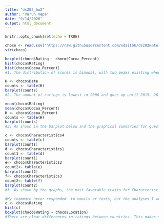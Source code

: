 ```yaml
---
title: "ds202_hw2"
author: "Varun Vepa"
date: "9/14/2020"
output: html_document
---
```


```r
knitr::opts_chunk$set(echo = TRUE)
```

```r
choco <- read.csv("https://raw.githubusercontent.com/xdaiISU/ds202materials/master/hwlabs/data/choco.csv") 
str(choco) 
```
```r
boxplot(choco$Rating ~ choco$Cocoa_Percent)
hist(choco$Rating)
hist(choco$Cocoa_Percent)
#1. The distribution of scores is bimodal, with two peaks existing when looking at ratings. The amount of ratings only begins to go up near 2.5 on a 4 point scale, meaning most scores are relatively high.It is important to mention, however, when looking at the boxplot comparing Rating and Cocoa Percent, that there are a fair amount of outliers, especially in the 64-74% area. This shows that some people don't like chocolate with a lower cocoa content, but people tend to like a chocolate less once its cocoa percentage starts getting into the upper 80's.

```
```r
H <- choco$Date
counts <- table(H)
barplot(counts)
#2. The amount of ratings is lowest in 2006 and goes up until 2015. 2017 has a low amount of ratings, and 2020 has the least amount of ratings. 2015 has the most amount of ratings.
```
```r
mean(choco$Rating)
mean(choco$Cocoa_Percent)
H <- choco$Cocoa_Percent
counts <- table(H)
barplot(counts)
#3. As shown in the barplot below and the graphical summaries for question 1, the data shows that the sweet spot for chocolate is between 70 and 80% cocoa. The mean for cocoa percent eaten is also 71.6%.
```
```r
c <- choco$Characteristics4
counts <- table(c)
barplot(counts)
d <- choco$Characteristics1
count1 <- table(d)
barplot(count1)
e<- choco$Characteristics2
count2<- table(e)
barplot(count2)
f<- choco$Characteristics3
count2<- table(f)
barplot(count2)
#3. As shown by the graphs, the most favorable traits for Characteristics1 are carrots, klingy, plums, short, and tart. There were a fair amount of chocolates being said to have a tart or mild tart taste, and many chocolates had rum or cinnamon tastes as well.
```
```r
#My teammate never responded  to emails or texts, but the analyses I would like to complete are whether location affects rating, and how the specific bean origin plays into the cocoa percent.
c <- choco$Rating
hist(c)
boxplot(choco$Rating ~ choco$Location)
#There are clear differences in ratings between countries. This makes sense because different countries have different standards for their chocolate. For example, Hershey's chocolate from America can taste terrible to someone from Europe. While cocoa is a standard ingredient, the other ones, such as cocoa butter and sugar, can have subtle differences due to the region these ingredients are from.
```
